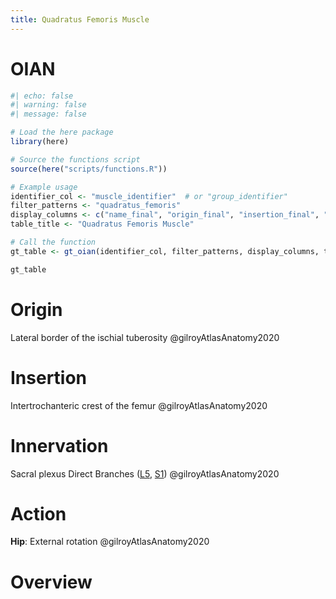 ```yaml
---
title: Quadratus Femoris Muscle
---
```


# OIAN

```r
#| echo: false
#| warning: false
#| message: false

# Load the here package
library(here)

# Source the functions script
source(here("scripts/functions.R"))

# Example usage
identifier_col <- "muscle_identifier"  # or "group_identifier"
filter_patterns <- "quadratus_femoris"
display_columns <- c("name_final", "origin_final", "insertion_final", "innervation_final", "action_final")
table_title <- "Quadratus Femoris Muscle"

# Call the function
gt_table <- gt_oian(identifier_col, filter_patterns, display_columns, table_title)

gt_table
```

# Origin {#origin}

Lateral border of the ischial tuberosity @gilroyAtlasAnatomy2020

# Insertion {#insertion}

Intertrochanteric crest of the femur @gilroyAtlasAnatomy2020

# Innervation {#innervation}

Sacral plexus Direct Branches ([L5]({{< var ref-nerve-root.l5 >}}), [S1]({{< var ref-nerve-root.s1 >}})) @gilroyAtlasAnatomy2020

# Action {#action}

**Hip**: External rotation @gilroyAtlasAnatomy2020



# Overview